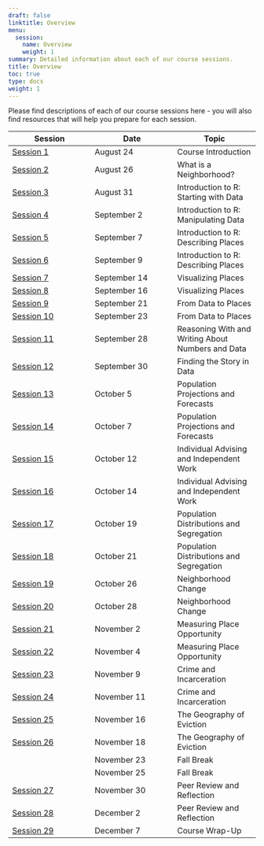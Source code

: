 ```yaml
---
draft: false
linktitle: Overview
menu:
  session:
    name: Overview
    weight: 1
summary: Detailed information about each of our course sessions.
title: Overview
toc: true
type: docs
weight: 1
---
```


Please find descriptions of each of our course sessions here - you will also find resources that will help you prepare for each session.

| Session | Date | Topic |
|-|-|-|
| [Session 1](/session/01-course_introduction/) | August 24 | Course Introduction |
| [Session 2](/session/02-what_is_a_neighborhood/) | August 26 | What is a Neighborhood? |
| [Session 3](/session/03-starting_with_data/) | August 31 | Introduction to R: Starting with Data |
| [Session 4](/session/04-manipulating_data) | September 2 | Introduction to R: Manipulating Data |
| [Session 5](/session/05-describing_places_1) | September 7 | Introduction to R: Describing Places |
| [Session 6](/session/06-describing_places_2) | September 9 | Introduction to R: Describing Places |
| [Session 7](/session/07-visualizing_Places_1.Rmd) | September 14 | Visualizing Places |
| [Session 8](/session/08-visualizing_places_22) | September 16 | Visualizing Places |
| [Session 9](/session/09-data_to_places_1) | September 21 | From Data to Places |
| [Session 10](/session/10-data_to_places_2) | September 23 | From Data to Places |
| [Session 11](/session/11-numbers_and_data) | September 28 | Reasoning With and Writing About Numbers and Data |
| [Session 12](/session/12-finding_the_story) | September 30 | Finding the Story in Data |
| [Session 13](/session/13-population_projection_1) | October 5 | Population Projections and Forecasts |
| [Session 14](/session/14-population_projection_2) | October 7 | Population Projections and Forecasts |
| [Session 15](/session/15-individual_advising_1) | October 12 | Individual Advising and Independent Work |
| [Session 16](/session/16-individual_advising_2) | October 14 | Individual Advising and Independent Work |
| [Session 17](/session/17-population_segregation_1) | October 19 | Population Distributions and Segregation |
| [Session 18](/session/18-population_segregation_2) | October 21 | Population Distributions and Segregation |
| [Session 19](/session/19-neighborhood_change_1) | October 26 | Neighborhood Change |
| [Session 20](/session/20-neighborhood_change_2) | October 28 | Neighborhood Change |
| [Session 21](/session/21-place_opportunity_1) | November 2 | Measuring Place Opportunity |
| [Session 22](/session/22-place_opportunity_2) | November 4 | Measuring Place Opportunity |
| [Session 23](/session/23-crime_incarceration_1) | November 9 | Crime and Incarceration |
| [Session 24](/session/24-crime_incarceration_2) | November 11 | Crime and Incarceration |
| [Session 25](/session/25-eviction_1) | November 16 | The Geography of Eviction |
| [Session 26](/session/26-eviction_2) | November 18 | The Geography of Eviction |
||November 23|Fall Break|
||November 25|Fall Break|
| [Session 27](/session/27-peer_review_1) | November 30 | Peer Review and Reflection |
| [Session 28](/session/28-peer_review_2) | December 2 | Peer Review and Reflection |
| [Session 29](/session/29-course_wrap_up) | December 7    | Course Wrap-Up |
